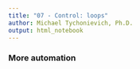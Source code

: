 ```yaml
---
title: "07 - Control: loops"
author: Michael Tychonievich, Ph.D.
output: html_notebook
---
```


### More automation


```r

```
